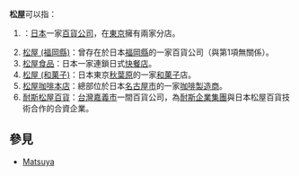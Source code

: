 '''松屋'''可以指：
#{{link-ja|松屋 (百貨店)|松屋 (百貨店)|松屋百貨}}：[[日本|日本]]一家[[百貨公司|百貨公司]]，在[[東京|東京]]擁有兩家分店。
#[[松屋_(福岡縣)|松屋 (福岡縣)]]：曾存在於日本[[福岡縣|福岡縣]]的一家百貨公司（與第1項無關係）。
#[[松屋食品|松屋食品]]：日本一家連鎖日式[[快餐店|快餐店]]。
#[[松屋_(和菓子)|松屋 (和菓子)]]：日本東京[[秋葉原|秋葉原]]的一家[[和菓子|和菓子]]店。
#[[松屋咖啡本店|松屋咖啡本店]]：總部位於日本[[名古屋市|名古屋市]]的一家[[咖啡|咖啡]][[製造商|製造商]]。
#[[耐斯廣場|耐斯松屋百貨]]：[[台灣|台灣]][[嘉義市|嘉義市]]一間百貨公司，為[[耐斯企業集團|耐斯企業集團]]與日本松屋百貨技術合作的合資企業。

== 參見==
*[[Matsuya|Matsuya]]

{{disambig|Cat=組織機構消歧義}}